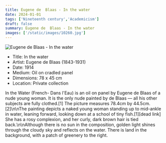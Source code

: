 ```yaml
---
title: Eugene de  Blaas - In the water
date: 2024-01-01
tags: ['Nineteenth century','Academicism']
draft: false
summary: Eugene de  Blaas - In the water
images: ['/static/images/10260.jpg']
---
```


![Eugene de  Blaas - In the water](/static/images/10260.jpg)

* Title: In the water
* Artist: Eugene de  Blaas (1843-1931)
* Date: 1914
* Medium: Oil on cradled panel
* Dimensions: 78 x 45 cm
* Location: Private collection

In the Water (French- Dans l'Eau) is an oil on panel by Eugene de Blaas of a nude young woman. It is the only nude painted by de Blaas — all his other subjects are fully clothed.[1] The picture measures 78.4cm by 44.5cm.[2]\n\nThe painting depicts a naked young woman standing up to mid-ankle in water, leaning forward, looking down at a school of tiny fish.[1][dead link] She has a rosy complexion, and her curly, dark brown hair is tied back.\n\nAlthough there is no sun in the composition, golden light shines through the cloudy sky and reflects on the water. There is land in the background, with a patch of greenery to the right.

